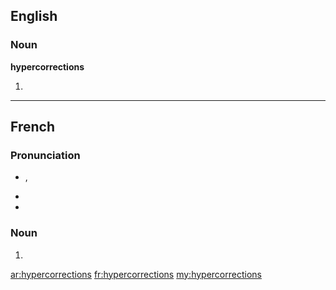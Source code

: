 ==English==

===Noun===
'''hypercorrections'''

# {{plural of|hypercorrection}}

----

==French==

===Pronunciation===
* {{IPA|/i.pɛʁ.kɔ.ʁɛk.sjɔ̃/|lang=fr}}, {{X-SAMPA|/i.pER.kO.REk.sjO~/|lang=fr}}
* {{homophones|hypercorrection|lang=fr}}
* {{hyphenation|hy|per|co|rrec|tions|lang=}}

===Noun===
{{infl|fr|plural}} {{f|p}}

# {{plural of|hypercorrection|lang=fr}}

[[ar:hypercorrections]]
[[fr:hypercorrections]]
[[my:hypercorrections]]